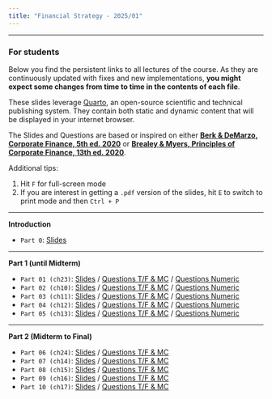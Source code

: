 ```yaml
---
title: "Financial Strategy - 2025/01"
---
```


___


::: {.callout-important}
### For students

Below you find the persistent links to all lectures of the course. As they are continuously updated with fixes and new implementations, **you might expect some changes from time to time in the contents of each file**.

These slides leverage [Quarto](https://quarto.org/), an open-source scientific and technical publishing system. They contain both static and dynamic content that will be displayed in your internet browser. 

The Slides and Questions are based or inspired on either [**Berk & DeMarzo, Corporate Finance, 5th ed. 2020**](https://www.amazon.com.br/Corporate-Finance-Global-Jonathan-Berk/dp/1292304154) or 
[**Brealey & Myers, Principles of Corporate Finance, 13th ed. 2020**](https://www.amazon.com.br/Principles-Corporate-Finance-Richard-Brealey/dp/1260565556/ref=sr_1_3?refinements=p_27%3ABrealey+Myers&s=books&sr=1-3).

Additional tips:

1. Hit `F` for full-screen mode
2. If you are interest in getting a `.pdf` version of the slides, hit `E` to switch to print mode and then `Ctrl + P`

:::

___



**Introduction**

-   `Part 0`: [Slides](p0.qmd) 

___

**Part 1 (until Midterm)**

-   `Part 01 (ch23)`: [Slides](p1.qmd) / [Questions T/F & MC](p1tf.qmd) / [Questions Numeric](p1num.qmd) 
-   `Part 02 (ch10)`: [Slides](p2.qmd) / [Questions T/F & MC](p2tf.qmd) / [Questions Numeric](p2num.qmd) 
-   `Part 03 (ch11)`: [Slides](p3.qmd) / [Questions T/F & MC](p3tf.qmd) / [Questions Numeric](p3num.qmd)  
-   `Part 04 (ch12)`: [Slides](p4.qmd) / [Questions T/F & MC](p4tf.qmd) / [Questions Numeric](p4num.qmd)  
-   `Part 05 (ch13)`: [Slides](p5.qmd) / [Questions T/F & MC](p5tf.qmd) / [Questions Numeric](p5num.qmd)  



___

**Part 2 (Midterm to Final)**

-   `Part 06 (ch24)`: [Slides](p6.qmd) / [Questions T/F & MC](p6tf.qmd) 
-   `Part 07 (ch14)`: [Slides](p7.qmd) / [Questions T/F & MC](p7tf.qmd) 
-   `Part 08 (ch15)`: [Slides](p8.qmd) / [Questions T/F & MC](p8tf.qmd) 
-   `Part 09 (ch16)`: [Slides](p9.qmd) / [Questions T/F & MC](p9tf.qmd) 
-   `Part 10 (ch17)`: [Slides](p10.qmd) / [Questions T/F & MC](p10tf.qmd) 


